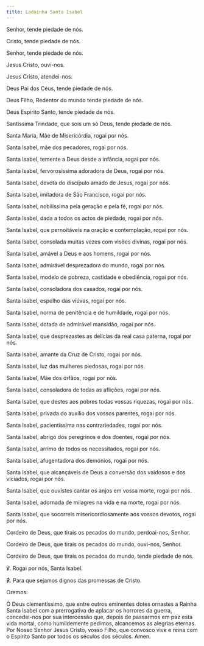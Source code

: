```yaml
---
title: Ladainha Santa Isabel
---
```


Senhor, tende piedade de nós.

Cristo, tende piedade de nós.

Senhor, tende piedade de nós.

Jesus Cristo, ouvi-nos.

Jesus Cristo, atendei-nos.

Deus Pai dos Céus, tende piedade de nós.

Deus Filho, Redentor do mundo tende piedade de nós.

Deus Espírito Santo, tende piedade de nós.

Santíssima Trindade, que sois um só Deus, tende piedade de nós.

Santa Maria, Mãe de Misericórdia, rogai por nós.

Santa Isabel, mãe dos pecadores, rogai por nós.

Santa Isabel, temente a Deus desde a infância, rogai por nós.

Santa Isabel, fervorosíssima adoradora de Deus, rogai por nós.

Santa Isabel, devota do discípulo amado de Jesus, rogai por nós.

Santa Isabel, imitadora de São Francisco, rogai por nós.

Santa Isabel, nobilíssima pela geração e pela fé, rogai por nós.

Santa Isabel, dada a todos os actos de piedade, rogai por nós.

Santa Isabel, que pernoitáveis na oração e contemplação, rogai por nós.

Santa Isabel, consolada muitas vezes com visões divinas, rogai por nós.

Santa Isabel, amável a Deus e aos homens, rogai por nós.

Santa Isabel, admirável desprezadora do mundo, rogai por nós.

Santa Isabel, modelo de pobreza, castidade e obediência, rogai por nós.

Santa Isabel, consoladora dos casados, rogai por nós.

Santa Isabel, espelho das viúvas, rogai por nós.

Santa Isabel, norma de penitência e de humildade, rogai por nós.

Santa Isabel, dotada de admirável mansidão, rogai por nós.

Santa Isabel, que desprezastes as delícias da real casa paterna, rogai por nós.

Santa Isabel, amante da Cruz de Cristo, rogai por nós.

Santa Isabel, luz das mulheres piedosas, rogai por nós.

Santa Isabel, Mãe dos órfãos, rogai por nós.

Santa Isabel, consoladora de todas as aflições, rogai por nós.

Santa Isabel, que destes aos pobres todas vossas riquezas, rogai por nós.

Santa Isabel, privada do auxílio dos vossos parentes, rogai por nós.

Santa Isabel, pacientíssima nas contrariedades, rogai por nós.

Santa Isabel, abrigo dos peregrinos e dos doentes, rogai por nós.

Santa Isabel, arrimo de todos os necessitados, rogai por nós.

Santa Isabel, afugentadora dos demónios, rogai por nós.

Santa Isabel, que alcançáveis de Deus a conversão dos vaidosos e dos viciados, rogai por nós.

Santa Isabel, que ouvistes cantar os anjos em vossa morte, rogai por nós.

Santa Isabel, adornada de milagres na vida e na morte, rogai por nós.

Santa Isabel, que socorreis misericordiosamente aos vossos devotos, rogai por nós.

Cordeiro de Deus, que tirais os pecados do mundo, perdoai-nos, Senhor.

Cordeiro de Deus, que tirais os pecados do mundo, ouvi-nos, Senhor.

Cordeiro de Deus, que tirais os pecados do mundo, tende piedade de nós.

℣. Rogai por nós, Santa Isabel.

<span class="text-red-500">℟.</span> Para que sejamos dignos das promessas de Cristo.

Oremos:

Ó Deus clementíssimo, que entre outros eminentes dotes ornastes a Rainha Santa Isabel com a prerrogativa de aplacar os horrores da guerra, concedei-nos por sua intercessão que, depois de passarmos em paz esta vida mortal, como humildemente pedimos, alcancemos as alegrias eternas. Por Nosso Senhor Jesus Cristo, vosso Filho, que convosco vive e reina com o Espírito Santo por todos os séculos dos séculos.
Amen.
